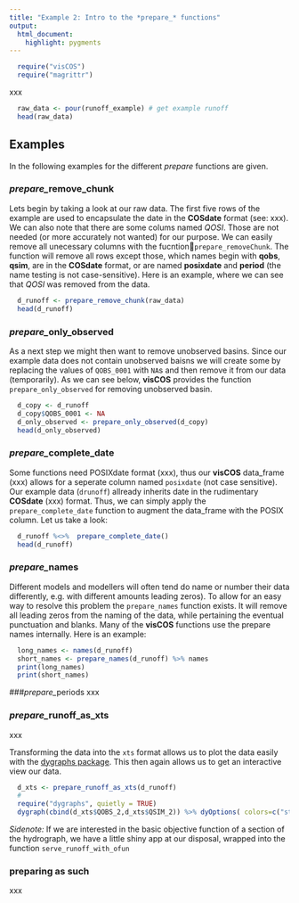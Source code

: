 ```yaml
---
title: "Example 2: Intro to the *prepare_* functions"
output:
  html_document:
    highlight: pygments
---
```

```r
  require("visCOS")
  require("magrittr")
```

xxx
```r
  raw_data <- pour(runoff_example) # get example runoff
  head(raw_data)
```      

## Examples
In the following examples for the different *prepare* functions are given.

### *prepare_*remove_chunk

Lets begin by taking a look at our raw data. The first five rows of the example are used to encapsulate the date in the **COSdate** format (see: xxx). We can also note that there are some colums named *QOSI*. Those are not needed (or more accurately not wanted) for our purpose. We can easily remove all unecessary columns with the fucntion`prepare_removeChunk`. The function will remove all rows except those, which names begin with **qobs**, **qsim**, are in the **COSdate** format, or are named **posixdate** and **period** (the name testing is not case-sensitive). Here is an example, where we can see that *QOSI* was removed from the data.

```r
  d_runoff <- prepare_remove_chunk(raw_data)
  head(d_runoff)
```

### *prepare_*only_observed
As a next step we might then want to remove unobserved basins. Since our example data does not contain unobserved baisns we will create some by replacing the values of `QOBS_0001` with `NA`s and then remove it from our data (temporarily). As we can see below, **visCOS** provides the function `prepare_only_observed` for removing unobserved basin.
```r
  d_copy <- d_runoff
  d_copy$QOBS_0001 <- NA
  d_only_observed <- prepare_only_observed(d_copy)
  head(d_only_observed)
```

### *prepare_*complete_date
Some functions need POSIXdate format (xxx), thus our **visCOS** data_frame (xxx) allows for a seperate column named `posixdate` (not case sensitive). Our example data (`drunoff`) allready inherits date in the rudimentary **COSdate** (xxx) format. Thus, we can simply apply the `prepare_complete_date` function to augment the data_frame with the POSIX column. Let us take a look:
```r
  d_runoff %<>%  prepare_complete_date()
  head(d_runoff)
```

### *prepare_*names
Different models and modellers will often tend do name or number their data differently, e.g. with different amounts leading zeros). To allow for an easy way to resolve this problem the `prepare_names` function exists. It will remove all leading zeros from the naming of the data, while pertaining the eventual punctuation and blanks. Many of the **visCOS** functions use the prepare names internally. Here is an example:
```r
  long_names <- names(d_runoff)
  short_names <- prepare_names(d_runoff) %>% names
  print(long_names)
  print(short_names)
```

###*prepare_*periods
xxx



### *prepare_*runoff_as_xts
xxx

Transforming the data into the `xts` format allows us to plot the data easily with the [dygraphs package](https://rstudio.github.io/dygraphs/). This then again allows us to get an interactive view our data.
```r
  d_xts <- prepare_runoff_as_xts(d_runoff)
  #
  require("dygraphs", quietly = TRUE)
  dygraph(cbind(d_xts$QOBS_2,d_xts$QSIM_2)) %>% dyOptions( colors=c("steelblue","palevioletred") )
```

*Sidenote:* If we are interested in the basic objective function of a section of the hydrograph, we have a little shiny app at our disposal, wrapped into the function `serve_runoff_with_ofun`

### preparing as such
xxx
